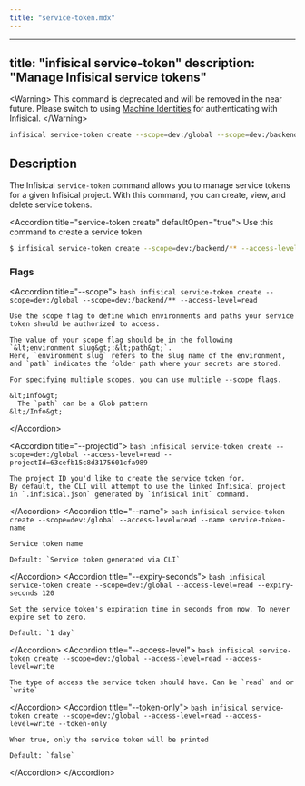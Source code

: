 ```yaml
---
title: "service-token.mdx"
---
```


---
title: "infisical service-token"
description: "Manage Infisical service tokens"
---

&lt;Warning&gt;
  This command is deprecated and will be removed in the near future. Please
  switch to using [Machine
  Identities](/documentation/platform/identities/machine-identities) for
  authenticating with Infisical.
&lt;/Warning&gt;

```bash
infisical service-token create --scope=dev:/global --scope=dev:/backend --access-level=read --access-level=write
```

## Description

The Infisical `service-token` command allows you to manage service tokens for a given Infisical project.
With this command, you can create, view, and delete service tokens.

&lt;Accordion title="service-token create" defaultOpen="true"&gt;
  Use this command to create a service token

```bash
$ infisical service-token create --scope=dev:/backend/** --access-level=read --access-level=write
```

### Flags

  &lt;Accordion title="--scope"&gt;
    ```bash
    infisical service-token create --scope=dev:/global --scope=dev:/backend/** --access-level=read
    ```

    Use the scope flag to define which environments and paths your service token should be authorized to access.

    The value of your scope flag should be in the following `&lt;environment slug&gt;:&lt;path&gt;`.
    Here, `environment slug` refers to the slug name of the environment, and `path` indicates the folder path where your secrets are stored.

    For specifying multiple scopes, you can use multiple --scope flags.

    &lt;Info&gt;
      The `path` can be a Glob pattern
    &lt;/Info&gt;

  &lt;/Accordion&gt;

  &lt;Accordion title="--projectId"&gt;
    ```bash
    infisical service-token create --scope=dev:/global --access-level=read --projectId=63cefb15c8d3175601cfa989
    ```

    The project ID you'd like to create the service token for.
    By default, the CLI will attempt to use the linked Infisical project in `.infisical.json` generated by `infisical init` command.

  &lt;/Accordion&gt;
  &lt;Accordion title="--name"&gt;
    ```bash
    infisical service-token create --scope=dev:/global --access-level=read --name service-token-name
    ```

    Service token name

    Default: `Service token generated via CLI`

  &lt;/Accordion&gt;
  &lt;Accordion title="--expiry-seconds"&gt;
    ```bash
    infisical service-token create --scope=dev:/global --access-level=read --expiry-seconds 120
    ```

    Set the service token's expiration time in seconds from now. To never expire set to zero.

    Default: `1 day`

  &lt;/Accordion&gt;
  &lt;Accordion title="--access-level"&gt;
    ```bash
    infisical service-token create --scope=dev:/global --access-level=read --access-level=write
    ```

    The type of access the service token should have. Can be `read` and or `write`

  &lt;/Accordion&gt;
  &lt;Accordion title="--token-only"&gt;
    ```bash
    infisical service-token create --scope=dev:/global --access-level=read --access-level=write --token-only
    ```

    When true, only the service token will be printed

    Default: `false`

  &lt;/Accordion&gt;
&lt;/Accordion&gt;
